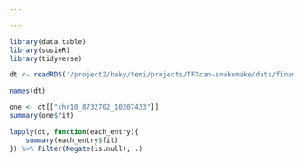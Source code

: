 ```yaml
---

---
```



```r
library(data.table)
library(susieR)
library(tidyverse)
```


```r
dt <- readRDS('/project2/haky/temi/projects/TFXcan-snakemake/data/finemapping/asthma_children/asthma_children.chr10.susie.RDS')
```

```r
names(dt)
```

```r
one <- dt[["chr10_8732702_10207433"]]
summary(one$fit)
```


```r
lapply(dt, function(each_entry){
    summary(each_entry$fit)
}) %>% Filter(Negate(is.null), .)
```